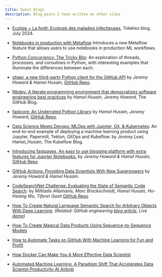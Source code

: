 ```yaml
---
title: Guest Blogs
description: Blog posts I have written on other sites
---
```


- [Ecolgie + La forêt: Ecologie des maladies infectieuses](https://www.tolekiso/), Tolekiso blog, July 2024.

- [Notebooks in production with Metaflow](https://outerbounds.com/blog/notebooks-in-production-with-metaflow/) Introduces a new Metaflow feature that allows users to use notebooks in production ML workflows.

- [Python Concurrency: The Tricky Bits](https://python.hamel.dev/concurrency/): An exploration of threads, processes, and coroutines in Python, with interesting examples that illuminate the differences between each.

- [ghapi, a new third-party Python client for the GitHub API](https://github.blog/2020-12-18-learn-about-ghapi-a-new-third-party-python-client-for-the-github-api/) by _Jeremy Howard & Hamel Husain_, [GitHub Repo](https://github.com/fastai/ghapi).

- [Nbdev: A literate programming environment that democratizes software engineering best practices](https://github.blog/2020-11-20-nbdev-a-literate-programming-environment-that-democratizes-software-engineering-best-practices/) by _Hamel Husain, Jeremy Howard_, The GitHub Blog.

- [fastcore: An Underrated Python Library](https://fastpages.fast.ai/fastcore/) by _Hamel Husain, Jeremy Howard_, [GitHub Repo](https://github.com/fastai/fastcore).

- [Data Science Meets Devops: MLOps with Jupyter, Git, & Kubernetes](https://blog.kubeflow.org/mlops/): An end-to-end example of deploying a machine learning product using Jupyter, Papermill, Tekton, GitOps and Kubeflow. by _Jeremy Lewi, Hamel_Husain_, The Kubeflow Blog.  

- [Introducing fastpages, An easy to use blogging platform with extra features for Jupyter Notebooks.](https://fastpages.fast.ai/fastpages/jupyter/2020/02/21/introducing-fastpages.html) by _Jeremy Howard & Hamel Husain_, [GitHub Repo](https://github.com/fastai/fastpages)

- [GitHub Actions: Providing Data Scientists With New Superpowers](https://fastpages.fast.ai/actions/markdown/2020/03/06/fastpages-actions.html) by _Jeremy Howard & Hamel Husain_.

- [CodeSearchNet Challenge: Evaluating the State of Semantic Code Search](https://arxiv.org/abs/1909.09436): by _Miltiadis Allamanis, Marc Brockschmidt, Hamel Husain, Ho-Hsiang Wu, Tiferet Gazit_ [GitHub Repo](https://github.com/github/codesearchnet)

- [How To Create Natural Language Semantic Search for Arbitrary Objects With Deep Learning](https://medium.com/@hamelhusain/semantic-code-search-3cd6d244a39c).  (_Related: GitHub engineering_ [_blog article_](https://githubengineering.com/towards-natural-language-semantic-code-search/),  _Live_ [_demo_](https://experiments.github.com/semantic-code-search))

- [How To Create Magical Data Products Using Sequence-to-Sequence Models](https://towardsdatascience.com/how-to-create-data-products-that-are-magical-using-sequence-to-sequence-models-703f86a231f8)

- [How to Automate Tasks on GitHub With Machine Learning for Fun and Profit](https://medium.com/@hamelhusain/mlapp-419f90e8f007?source=friends_link&sk=760e18a2d6e60999d7eb2887352a92a8)

- [How Docker Can Make You A More Effective Data Scientist](https://towardsdatascience.com/how-docker-can-help-you-become-a-more-effective-data-scientist-7fc048ef91d5)

- [Automated Machine Learning, A Paradigm Shift That Accelerates Data Scientst Productivity At Airbnb](https://medium.com/airbnb-engineering/automated-machine-learning-a-paradigm-shift-that-accelerates-data-scientist-productivity-airbnb-f1f8a10d61f8)